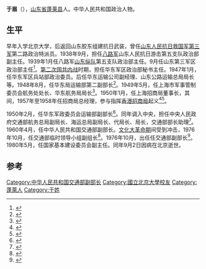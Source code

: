 
{{noteTA
|1=zh-hans:于; zh-hant:于;
|2=于
}}
{{Dablink|此人物姓“[[于姓|-{于}-]]”（发音：Yú<!-- 请参看《国语辞典》及《现代汉语词典》-->）而不是“[[於姓|-{於}-]]”。}}


'''于眉'''（{{bd|1914年||1980年|9月2日}}），[[山东省|山东省]][[蓬莱县|蓬莱县]]人。中华人民共和国政治人物。

==生平 ==
早年入学北京大学，后返回山东胶东组建抗日武装，曾任[[山东人民抗日救国军第三军|山东人民抗日救国军第三军]]第二路政治特派员。1938年9月，担任[[八路军|八路军]]山东人民抗日游击第五支队政治部副主任。1939年1月任八路军[[山东纵队|山东纵队]]第五支队政治部主任。9月任山东第三军区政治部主任<ref>{{cite book|title=山东省志|url=http://books.google.com/books?id=g0QLAQAAMAAJ|publisher=山东人民出版社|page=314}}</ref>。[[第二次国共内战|第二次国共内战]]时期，担任华东军区政治部秘书主任。1947年1月，任华东军区兵站部政治委员。后任华东运输公司副经理、山东公路运输总局局长等。1948年8月，任华东局运输部第二副部长<ref>{{cite book|title=中国共产党第七次全国代表大会代表名录|url=http://books.google.com/books?id=GCm4AAAAIAAJ|year=2005|publisher=中共党史出版社|page=595}}</ref>。1949年5月，任上海市军事管制委员会航务处处长、华东航务局局长<ref name="姜士林2003">{{cite book|author=姜士林|title=中华人民共和国政体通鉴 (1949-2003)|url=http://books.google.com/books?id=yy64AAAAIAAJ|year=2003|publisher=红旗出版社|isbn=978-7-5051-0845-5|page=670}}</ref>。1950年1月，任上海招商局董事长，其间，1957年至1958年任招商局总经理，参与指挥[[香港招商局|香港招商局]]起义<ref name="《招商局海员起义》编审委员会1995">{{cite book|author=《招商局海员起义》编审委员会|title=招商局海员起义|url=http://books.google.com/books?id=Wj5tAAAAIAAJ|year=1995|publisher=人民交通出版社|page=328}}</ref><ref name="郭國燦2009">{{cite book|author=郭國燦|title=香港中資財團|url=http://books.google.com/books?id=MRGvAAAAQBAJ&pg=PA35|date=1 October 2009|publisher=三聯書店(香港)有限公司|isbn=978-962-04-2886-9|page=35}}</ref>。

1950年2月，任华东军政委员会运输部副部长<ref name="廖盖隆罗竹风1990">{{cite book|author1=廖盖隆|author2=罗竹风|author3=范源|title=中囯人名大辞典|url=http://books.google.com/books?id=3BEVAQAAMAAJ|year=1990|publisher=上海辞书出版社|page=24}}</ref>。同年调入中央，担任中央人民政府交通部航务总局副局长、海运总局副局长、代局长、局长，交通部部长助理<ref name="国务院2001">{{cite book|author=China. 国务院|title=中华人民共和国国务院令, 1949.10-2001.4|url=http://books.google.com/books?id=nnteAAAAIAAJ|year=2001|publisher=中国民主法制出版社|pages=570–571}}</ref>。1960年4月，任中华人民共和国交通部副部长。[[文化大革命期|文化大革命期]]间受到冲击，1976年10月，任交通部临时领导小组副组长<ref>{{cite book|title=中国共产党组织史资料: 中华人民共和国政权组织, 1949.10-1997.9 (附卷1, 上下)|url=http://books.google.com/books?id=6tdVAAAAYAAJ|year=2000|publisher=中共党史出版社|page=535}}</ref>。1976年10月，出任任交通部副部长<ref name="当代中国丛书编辑部1991">{{cite book|author=当代中国丛书编辑部|title=当代中国的公路交通|url=http://books.google.com/books?id=U29nAAAAIAAJ|year=1991|publisher=当代中国出版社|page=509}}</ref>。1980年5月，任国家基本建设委员会副主任。同年9月2日因病在北京逝世。

==参考==
{{noteTA
|1=zh-hans:于; zh-hant:于;
|2=于
}}
{{reflist}}

{{Authority control}}
{{DEFAULTSORT:Y}}
[[Category:中华人民共和国交通部副部长|Category:中华人民共和国交通部副部长]]
[[Category:國立北京大學校友|Category:國立北京大學校友]]
[[Category:蓬萊人|Category:蓬萊人]]
[[Category:于姓|Category:于姓]]